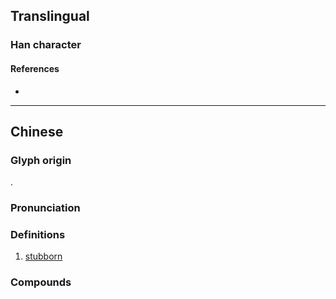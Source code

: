 {{also|强}}
{{character info}}
==Translingual==

===Han character===
{{Han char|rn=93|rad=牛|as=11|asc=12|sn=15|snc=16|four=|canj=NIHQ|ids=⿱强牛<small>(GK)</small>,⿱強牛<small>(T)</small>}}

====References====
* {{Han ref|kx=0704.081|hdz=31820.100|uh=729F|ud=29343}}

----

==Chinese==
{{zh-forms|alt=勥,強,𠎦,𠍋}}

===Glyph origin===
{{Han compound|強|牛|ls=psc|t2=cattle|c1=p|c2=s}}.

===Pronunciation===
{{zh-pron
|m=jiàng
|m-s=
|dg=
|c=goeng6
|c-t=giang5
|g=
|h=gd=kiong2
|j=
|mb=
|md=
|mn=
|mn-t=giang6
|w=
|x=
|mc=y
|oc=y
|cat=a
}}

===Definitions===
{{zh-hanzi}}

# [[stubborn]]

===Compounds===
{{zh-der|犟勁|犟嘴|倔犟:juéjiàng}}